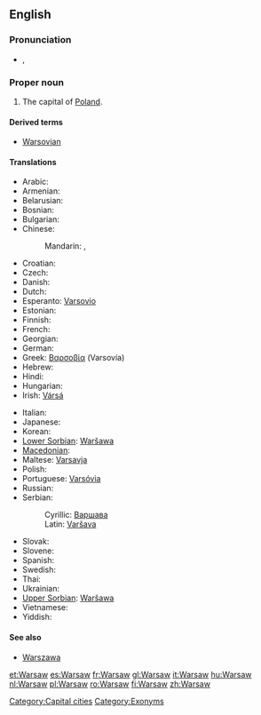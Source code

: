 {{wikipedia}}
==English==

===Pronunciation===
* {{a|UK}} {{IPA|/ˈwɔː(ɹ).sɔː(ɹ)/}}, {{SAMPA|/"wO:(r).sO:(r)/}}

===Proper noun===
{{infl|en|proper noun}}

# The capital of [[Poland]].

====Derived terms====
* [[Warsovian]]

====Translations====
{{trans-top|Capital city of Poland}}
* Arabic: {{t|ar|وارسو|m|tr=Waarsuu}}
* Armenian: {{t-|hy|Վարշավա|tr=Varšava|xs=Armenian}}
* Belarusian: {{t-|be|Варшава|f|tr=Varšáva|xs=Belarusian}}
* Bosnian: {{t-|bs|Varšava|m}}
* Bulgarian: {{t-|bg|Варшава|f|tr=Varšava}}
* Chinese:
*: Mandarin: {{t|cmn|華沙|sc=Hani}},  {{t|cmn|华沙 |tr=Huáshā|sc=Hani}}
* Croatian: {{t-|hr|Varšava|f}}
* Czech: {{t+|cs|Varšava|f}}
* Danish: {{t-|da|Warszawa}}
* Dutch: {{t+|nl|Warschau}}
* Esperanto: [[Varsovio]]
* Estonian: {{t-|et|Varssavi}}
* Finnish: {{t+|fi|Varsova}}
* French: {{t+|fr|Varsovie}}
* Georgian: {{t|ka|ვარშავა|sc=Geor|xs=Georgian}}
* German: {{t+|de|Warschau}}
* Greek: [[Βαρσοβία]] (Varsovía) {{f}}
* Hebrew: {{t-|he|וורשה|tr=Varsha}}
* Hindi: {{t|hi|वारसॉ|xs=Hindi}}
* Hungarian: {{t+|hu|Varsó}}
* Irish: [[Vársá]]
{{trans-mid}}
* Italian: {{t+|it|Varsavia|f}}
* Japanese: {{t+|ja|ワルシャワ|tr=Warushawa}}
* Korean: {{t+|ko|바르샤바|tr=Bareushaba}}
* [[Lower Sorbian]]: [[Waršawa]] {{f}}
* [[Macedonian]]: {{t-|mk|Варшава|f|tr=Váršava|xs=Macedonian}}
* Maltese: [[Varsavja]]
* Polish: {{t+|pl|Warszawa|f}}
* Portuguese: [[Varsóvia]]
* Russian: {{t+|ru|Варшава|f|tr=Varšáva}}
* Serbian:
*: Cyrillic: [[Варшава#Serbian|Варшава]] {{f}}
*: Latin: [[Varšava#Serbian|Varšava]] {{f}}
* Slovak: {{t-|sk|Varšava|f}}
* Slovene: {{t+|sl|Varšava|f}}
* Spanish: {{t+|es|Varsovia}}
* Swedish: {{t-|sv|Warszawa}}
* Thai: {{t|th|วอร์ซอ}}
* Ukrainian: {{t-|uk|Варшава|f|tr=Varšáva|xs=Ukrainian}}
* [[Upper Sorbian]]: [[Waršawa]] {{f}}
* Vietnamese: {{t-|vi|Warszawa|xs=Vietnamese}}
* Yiddish: {{t|yi|ווארשע|xs=Yiddish}}
{{trans-bottom}}

====See also====
* [[Warszawa]]

[[Category:Capital cities]]
[[Category:Exonyms]]

[[et:Warsaw]]
[[es:Warsaw]]
[[fr:Warsaw]]
[[gl:Warsaw]]
[[it:Warsaw]]
[[hu:Warsaw]]
[[nl:Warsaw]]
[[pl:Warsaw]]
[[ro:Warsaw]]
[[fi:Warsaw]]
[[zh:Warsaw]]